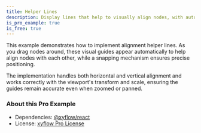 ```yaml
---
title: Helper Lines
description: Display lines that help to visually align nodes, with automatic snapping for precise positioning and layout control.
is_pro_example: true
is_free: true
---
```


This example demonstrates how to implement alignment helper lines. As you drag nodes around, these visual guides appear automatically to help align nodes with each other, while a snapping mechanism ensures precise positioning.

The implementation handles both horizontal and vertical alignment and works correctly with the viewport's transform and scale, ensuring the guides remain accurate even when zoomed or panned.

<ProExampleViewer slug="helper-lines" />

### About this Pro Example

- Dependencies: [@xyflow/react](https://www.npmjs.com/package/@xyflow/react)
- License: [xyflow Pro License](https://xyflow.com/pro-license)
